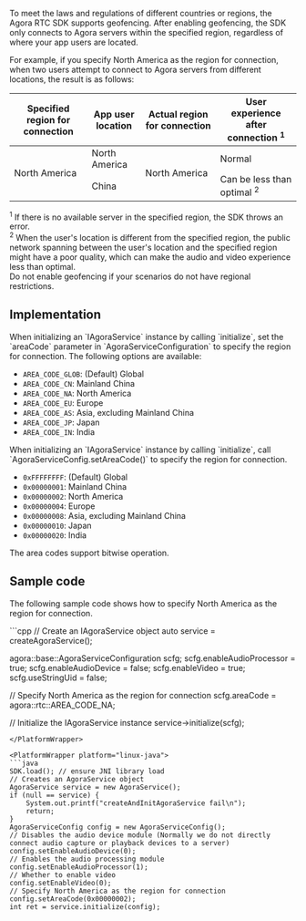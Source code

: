 

To meet the laws and regulations of different countries or regions, the Agora RTC SDK supports geofencing. After enabling geofencing, the SDK only connects to Agora servers within the specified region, regardless of where your app users are located.

For example, if you specify North America as the region for connection, when two users attempt to connect to Agora servers from different locations, the result is as follows:


<table class="tg">
<thead>
  <tr>
    <th class="tg-ln2d">Specified region for connection</th>
    <th class="tg-ln2d">App user location</th>
    <th class="tg-ln2d">Actual region for connection </th>
		<th class="tg-ln2d">User experience after connection <sup>1</sup></th>
  </tr>
</thead>
<tbody>
  <tr>
    <td class="tg-6yr1" rowspan="2">North America</td>
    <td class="tg-6yr1">North America</td>
    <td class="tg-6yr1" rowspan="2">North America</td>
    <td class="tg-6yr1">Normal</td>
  </tr>
  <tr>
    <td class="tg-6yr1">China</td>
    <td class="tg-6yr1">Can be less than optimal <sup>2</sup></td>
  </tr>
</tbody>
</table>

<div class="alert info"> <sup>1</sup> If there is no available server in the specified region, the SDK throws an error.<br/><sup>2</sup> When the user's location is different from the specified region, the public network spanning between the user's location and the specified region might have a poor quality, which can make the audio and video experience less than optimal.</div>

<div class="alert note">Do not enable geofencing if your scenarios do not have regional restrictions.</div>

## Implementation

<PlatformWrapper platform="linux-cpp">
When initializing an `IAgoraService` instance by calling `initialize`, set the `areaCode` parameter in `AgoraServiceConfiguration` to specify the region for connection. The following options are available:

- `AREA_CODE_GLOB`: (Default) Global
- `AREA_CODE_CN`: Mainland China
- `AREA_CODE_NA`: North America
- `AREA_CODE_EU`: Europe
- `AREA_CODE_AS`: Asia, excluding Mainland China
- `AREA_CODE_JP`: Japan
- `AREA_CODE_IN`: India
</PlatformWrapper>

<PlatformWrapper platform="linux-java">
When initializing an `IAgoraService` instance by calling `initialize`, call `AgoraServiceConfig.setAreaCode()` to specify the region for connection.

- `0xFFFFFFFF`: (Default) Global
- `0x00000001`: Mainland China
- `0x00000002`: North America
- `0x00000004`: Europe
- `0x00000008`: Asia, excluding Mainland China
- `0x00000010`: Japan
- `0x00000020`: India
</PlatformWrapper>

<div class="alert note">The area codes support bitwise operation.</div>

## Sample code

The following sample code shows how to specify North America as the region for connection.

<PlatformWrapper platform="linux-cpp">
```cpp
// Create an IAgoraService object
auto service = createAgoraService();

agora::base::AgoraServiceConfiguration scfg;
scfg.enableAudioProcessor = true;
scfg.enableAudioDevice = false;
scfg.enableVideo = true;
scfg.useStringUid = false;

// Specify North America as the region for connection
scfg.areaCode = agora::rtc::AREA_CODE_NA;

// Initialize the IAgoraService instance
service->initialize(scfg);
```
</PlatformWrapper>

<PlatformWrapper platform="linux-java">
```java
SDK.load(); // ensure JNI library load
// Creates an AgoraService object
AgoraService service = new AgoraService();
if (null == service) {
    System.out.printf("createAndInitAgoraService fail\n");
    return;
}
AgoraServiceConfig config = new AgoraServiceConfig();
// Disables the audio device module (Normally we do not directly connect audio capture or playback devices to a server)
config.setEnableAudioDevice(0);
// Enables the audio processing module
config.setEnableAudioProcessor(1);
// Whether to enable video
config.setEnableVideo(0);
// Specify North America as the region for connection
config.setAreaCode(0x00000002);
int ret = service.initialize(config);
```
</PlatformWrapper>
